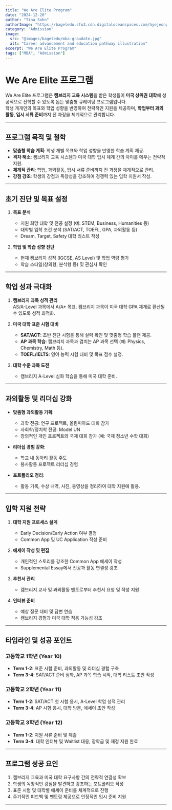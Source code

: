 ```yaml
---
title: "We Are Elite Program"
date: "2024-12-20"
author: "Tina Sohn"
authorImage: "https://bageledu.sfo3.cdn.digitaloceanspaces.com/hyejeong.jpg"
category: "Admission"
image:
  src: "@images/bageledu/mba-graudate.jpg"
  alt: "Career advancement and education pathway illustration"
excerpt: "We Are Elite Program"
tags: ["MBA", "Admission"]
---
```


# We Are Elite 프로그램

We Are Elite 프로그램은 **캠브리지 교육 시스템**을 받은 학생들이 **미국 상위권 대학**에 성공적으로 진학할 수 있도록 돕는 맞춤형 큐레이팅 프로그램입니다.  
학생 개개인의 목표와 학업 성향을 반영하여 전략적인 지원을 제공하며, **학업부터 과외활동, 입시 서류 준비**까지 전 과정을 체계적으로 관리합니다.

---

## 프로그램 목적 및 철학

- **맞춤형 학습 계획**: 학생 개별 목표와 학업 성향을 반영한 학습 계획 제공.
- **격차 해소**: 캠브리지 교육 시스템과 미국 대학 입시 체계 간의 차이를 메우는 전략적 지원.
- **체계적 관리**: 학업, 과외활동, 입시 서류 준비까지 전 과정을 체계적으로 관리.
- **강점 강조**: 학생의 강점과 독창성을 강조하여 경쟁력 있는 입학 지원서 작성.

---

## 초기 진단 및 목표 설정

1. **목표 분석**
   - 지원 희망 대학 및 전공 설정 (예: STEM, Business, Humanities 등)
   - 대학별 입학 조건 분석 (SAT/ACT, TOEFL, GPA, 과외활동 등)
   - Dream, Target, Safety 대학 리스트 작성

2. **학업 및 학습 성향 진단**
   - 현재 캠브리지 성적 (IGCSE, AS Level) 및 학업 역량 평가
   - 학습 스타일(창의형, 분석형 등) 및 관심사 확인

---

## 학업 성과 극대화

1. **캠브리지 과목 성적 관리**  
   AS/A-Level 과목에서 A/A* 목표. 캠브리지 과목이 미국 대학 GPA 체계로 환산될 수 있도록 성적 최적화.

2. **미국 대학 표준 시험 대비**
   - **SAT/ACT**: 초반 진단 시험을 통해 실력 확인 및 맞춤형 학습 플랜 제공.
   - **AP 과목 학습**: 캠브리지 과목과 겹치는 AP 과목 선택 (예: Physics, Chemistry, Math 등).
   - **TOEFL/IELTS**: 영어 능력 시험 대비 및 목표 점수 설정.

3. **대학 수준 과목 도전**
   - 캠브리지 A-Level 심화 학습을 통해 미국 대학 준비.

---

## 과외활동 및 리더십 강화

- **맞춤형 과외활동 기획**:  
  - 과학 전공: 연구 프로젝트, 올림피아드 대회 참가  
  - 사회학/정치학 전공: Model UN  
  - 창의적인 개인 프로젝트와 국제 대회 참가 (예: 국제 청소년 수학 대회)

- **리더십 경험 강화**:  
  - 학교 내 동아리 활동 주도  
  - 봉사활동 프로젝트 리더십 경험

- **포트폴리오 정리**:  
  - 활동 기록, 수상 내역, 사진, 동영상을 정리하여 대학 지원에 활용.

---

## 입학 지원 전략

1. **대학 지원 프로세스 설계**
   - Early Decision/Early Action 여부 결정
   - Common App 및 UC Application 작성 준비

2. **에세이 작성 및 편집**
   - 개인적인 스토리를 강조한 Common App 에세이 작성
   - Supplemental Essay에서 전공과 활동 연결성 강조

3. **추천서 관리**
   - 캠브리지 교사 및 과외활동 멘토로부터 추천서 요청 및 작성 지원

4. **인터뷰 준비**
   - 예상 질문 대비 및 답변 연습
   - 캠브리지 경험과 미국 대학 적응 가능성 강조

---

## 타임라인 및 성공 포인트

### 고등학교 1학년 (Year 10)
- **Term 1-2**: 표준 시험 준비, 과외활동 및 리더십 경험 구축  
- **Term 3-4**: SAT/ACT 준비 심화, AP 과목 학습 시작, 대학 리스트 초안 작성

### 고등학교 2학년 (Year 11)
- **Term 1-2**: SAT/ACT 첫 시험 응시, A-Level 학업 성적 관리  
- **Term 3-4**: AP 시험 응시, 대학 방문, 에세이 초안 작성

### 고등학교 3학년 (Year 12)
- **Term 1-2**: 지원 서류 준비 및 제출  
- **Term 3-4**: 대학 인터뷰 및 Waitlist 대응, 장학금 및 재정 지원 완료

---

## 프로그램 성공 요인

1. 캠브리지 교육과 미국 대학 요구사항 간의 전략적 연결성 확보  
2. 학생의 독창적인 강점을 발견하고 강조하는 포트폴리오 작성  
3. 표준 시험 및 대학별 에세이 준비를 체계적으로 진행  
4. 주기적인 피드백 및 멘토링 제공으로 안정적인 입시 준비 지원  

---
